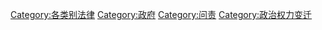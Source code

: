 [[Category:各类别法律|Category:各类别法律]]
[[Category:政府|Category:政府]]
[[Category:问责|Category:问责]]
[[Category:政治权力变迁|Category:政治权力变迁]]